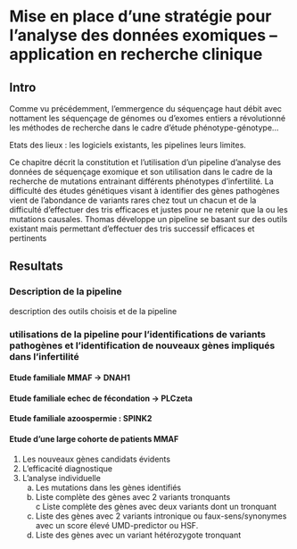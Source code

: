 # Mise en place d’une stratégie pour l’analyse des données exomiques – application en recherche clinique  

## Intro  

Comme vu précédemment, l'emmergence du séquençage haut débit avec nottament les séquençage de génomes ou d'exomes entiers a révolutionné les méthodes de recherche dans le cadre d'étude phénotype-génotype...  




Etats des lieux : les logiciels existants, les pipelines leurs limites.

Ce chapitre décrit la constitution et l’utilisation d’un pipeline d’analyse des données de séquençage exomique et son utilisation dans le cadre de la recherche de mutations entrainant différents phénotypes d’infertilité. La difficulté des études génétiques visant à identifier des gènes pathogènes vient de l’abondance de variants rares chez tout un chacun et de la difficulté d’effectuer des tris efficaces et justes pour ne retenir que la ou les mutations causales. Thomas développe un pipeline se basant sur des outils existant mais permettant d’effectuer des tris successif efficaces et pertinents  

## Resultats  

### Description de la pipeline  

description des outils choisis et de la pipeline  

### utilisations de la pipeline pour l’identifications de variants pathogènes et l’identification de nouveaux gènes impliqués dans l’infertilité  

#### Etude familiale MMAF -> DNAH1  

#### Etude familiale echec de fécondation -> PLCzeta  

#### Etude familiale azoospermie : SPINK2  

#### Etude d’une large cohorte de patients MMAF  

1. Les nouveaux gènes candidats évidents  
2. L’efficacité diagnostique   
3. L’analyse individuelle  
    a. Les mutations dans les gènes identifiés  
    b. Liste complète des gènes avec 2 variants tronquants  
    c Liste complète des gènes avec deux variants dont un tronquant  
    d. Liste des  gènes avec 2 variants intronique ou faux-sens/synonymes avec un score élevé UMD-predictor ou HSF.  
    e. Liste des gènes avec un variant hétérozygote tronquant  